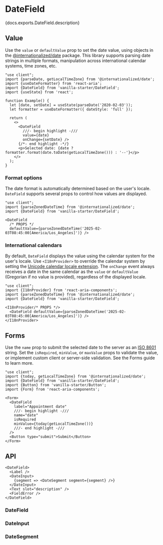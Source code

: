 


# DateField

<PageDescription>{docs.exports.DateField.description}</PageDescription>

<ExampleSwitcher>
  <VisualExample
    component={VanillaDateField}
    docs={vanillaDocs.exports.DateField}
    links={vanillaDocs.links}
    props={['label', 'granularity', 'isDisabled']}
    initialProps={{label: 'Date'}}
    type="vanilla"
    files={["starters/docs/src/DateField.tsx", "starters/docs/src/DateField.css"]} />
  <VisualExample
    component={TailwindDateField}
    docs={vanillaDocs.exports.DateField}
    links={vanillaDocs.links}
    props={['label', 'granularity', 'isDisabled']}
    initialProps={{label: 'Date'}}
    type="tailwind"
    files={["starters/tailwind/src/DateField.tsx", "starters/tailwind/src/index.css"]} />
</ExampleSwitcher>

## Value

Use the `value` or `defaultValue` prop to set the date value, using objects in the [@internationalized/date](../internationalized/date/) package. This library supports parsing date strings in multiple formats, manipulation across international calendar systems, time zones, etc.

```tsx render
"use client";
import {parseDate, getLocalTimeZone} from '@internationalized/date';
import {useDateFormatter} from 'react-aria';
import {DateField} from 'vanilla-starter/DateField';
import {useState} from 'react';

function Example() {
  let [date, setDate] = useState(parseDate('2020-02-03'));
  let formatter = useDateFormatter({ dateStyle: 'full' });
  
  return (
    <>
      <DateField
        ///- begin highlight -///
        value={date}
        onChange={setDate} />
      {/*- end highlight -*/}
      <p>Selected date: {date ? formatter.format(date.toDate(getLocalTimeZone())) : '--'}</p>
    </>
  );
}
```

### Format options

The date format is automatically determined based on the user's locale. `DateField` supports several props to control how values are displayed.

```tsx render docs={docs.exports.DateField} links={docs.links} props={['granularity', 'hourCycle', 'hideTimeZone', 'shouldForceLeadingZeros']} initialProps={{label: 'Date'}}
"use client";
import {parseZonedDateTime} from '@internationalized/date';
import {DateField} from 'vanilla-starter/DateField';

<DateField
  /* PROPS */
  defaultValue={parseZonedDateTime('2025-02-03T08:45:00[America/Los_Angeles]')} />
```

### International calendars

By default, `DateField` displays the value using the calendar system for the user's locale. Use `<I18nProvider>` to override the calendar system by setting the [Unicode calendar locale extension](https://developer.mozilla.org/en-US/docs/Web/JavaScript/Reference/Global_Objects/Intl/Locale/calendar#adding_a_calendar_in_the_locale_string). The `onChange` event always receives a date in the same calendar as the `value` or `defaultValue` (Gregorian if no value is provided), regardless of the displayed locale.

```tsx render wide docs={docs.exports.I18nProvider} links={docs.links} props={['locale']} initialProps={{locale: 'hi-IN-u-ca-indian'}}
"use client";
import {I18nProvider} from 'react-aria-components';
import {parseZonedDateTime} from '@internationalized/date';
import {DateField} from 'vanilla-starter/DateField';

<I18nProvider/* PROPS */>
  <DateField defaultValue={parseZonedDateTime('2025-02-03T08:45:00[America/Los_Angeles]')} />
</I18nProvider>
```

## Forms

Use the `name` prop to submit the selected date to the server as an [ISO 8601](https://en.wikipedia.org/wiki/ISO_8601) string. Set the `isRequired`, `minValue`, or `maxValue` props to validate the value, or implement custom client or server-side validation. See the Forms guide to learn more.

```tsx render
"use client";
import {today, getLocalTimeZone} from '@internationalized/date';
import {DateField} from 'vanilla-starter/DateField';
import {Button} from 'vanilla-starter/Button';
import {Form} from 'react-aria-components';

<Form>
  <DateField
    label="Appointment date"
    ///- begin highlight -///
    name="date"
    isRequired
    minValue={today(getLocalTimeZone())}
    ///- end highlight -///
  />
  <Button type="submit">Submit</Button>
</Form>
```

## API

<Anatomy />

```tsx links={{DateField: '#datefield', DateInput: '#dateinput', DateSegment: '#datesegment'}}
<DateField>
  <Label />
  <DateInput>
    {segment => <DateSegment segment={segment} />}
  </DateInput>
  <Text slot="description" />
  <FieldError />
</DateField>
```

### DateField

<PropTable component={docs.exports.DateField} links={docs.links} showDescription />

### DateInput

<PropTable component={docs.exports.DateInput} links={docs.links} showDescription />

### DateSegment

<PropTable component={docs.exports.DateSegment} links={docs.links} showDescription />
